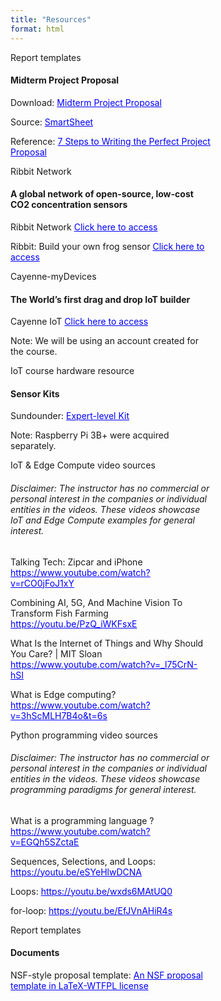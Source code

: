 ```yaml
---
title: "Resources"
format: html
---
```


<!--- Example of card -->
<!-- Tip: use bg-* and text-* utilities to style the card -->
<div class="card text-white bg-primary mb-3 d-inline-block" style="max-width: 20rem;">
<div class="card-header">Report templates</div>
<div class="card-body">
<h4 class="card-title">Midterm Project Proposal</h4>
<p>Download: <a href="/Lectures_Speakers/Midterm_Project_Proposal_CS3907.docx" style="color:blue;" target="_blank">Midterm Project Proposal</a></p> 
<p>Source: <a href="https://www.smartsheet.com/" style="color:blue;" target="_blank">SmartSheet</a></p>
<p>Reference: <a href="https://www.fool.com/the-ascent/small-business/project-management/articles/project-proposal/" style="color:blue;" target="_blank">7 Steps to Writing the Perfect Project Proposal</a></p>
</div>
</div>

<div class="card text-white bg-primary mb-3 d-inline-block" style="max-width: 20rem;">
<div class="card-header">Ribbit Network</div>
<div class="card-body">
<h4 class="card-title">A global network of open-source, low-cost CO2 concentration sensors</h4>
<p>Ribbit Network <a href="https://www.ribbitnetwork.org" style="color:blue;" target="_blank">Click here to access</a></p>
<p>Ribbit: Build your own frog sensor <a href="https://github.com/Ribbit-Network/ribbit-network-frog-hardware#build-a-frog" style="color:blue;" target="_blank">Click here to access</a></p>
</div>
</div>

<div class="card text-white bg-primary mb-3 d-inline-block" style="max-width: 20rem;">
<div class="card-header">Cayenne-myDevices</div>
<div class="card-body">
<h4 class="card-title">The World's first drag and drop IoT builder</h4>
<p>Cayenne IoT <a href="https://developers.mydevices.com/cayenne/features" style="color:blue;" target="_blank">Click here to access</a></p>
<p>Note: We will be using an account created for the course.</p>
</div>
</div>

<div class="card text-white bg-primary mb-3 d-inline-block" style="max-width: 20rem;">
<div class="card-header">IoT course hardware resource</div>
<div class="card-body">
<h4 class="card-title">Sensor Kits</h4>
<p>Sundounder: <a href="https://www.sunfounder.com/collections/raspberry-pi-kit-for-expert/products/sensor-kit-v2-for-raspberrypi" style="color:blue;" target="_blank">Expert-level Kit</a></p>
<p>Note: Raspberry Pi 3B+ were acquired separately.</p>
</div>
</div>

<div class="card text-white bg-primary mb-3 d-inline-block" style="max-width: 20rem;">
<div class="card-header">IoT & Edge Compute video sources</div>
<div class="card-body">
<!-- <h4 class="card-title"></h4> --> 
<h6 class="card-title">Disclaimer: The instructor has no commercial or personal interest in the companies or individual entities in the videos. These videos showcase IoT and Edge Compute examples for general interest.</h6>
<p>Talking Tech: Zipcar and iPhone <a href="https://www.youtube.com/watch?v=rCO0jFoJ1xY" style="color:blue;" target="_blank">https://www.youtube.com/watch?v=rCO0jFoJ1xY</a></p>
<p>Combining AI, 5G, And Machine Vision To Transform Fish Farming <a href="https://youtu.be/PzQ_iWKFsxE" style="color:blue;" target="_blank">https://youtu.be/PzQ_iWKFsxE</a></p>  
<p>What Is the Internet of Things and Why Should You Care? | MIT Sloan <a href="https://www.youtube.com/watch?v=_l75CrN-hSI" style="color:blue;" target="_blank">https://www.youtube.com/watch?v=_l75CrN-hSI</a></p>
<p>What is Edge computing?  <a href="https://www.youtube.com/watch?v=3hScMLH7B4o&t=6s" style="color:blue;" target="_blank">https://www.youtube.com/watch?v=3hScMLH7B4o&t=6s</a></p>
</div>
</div>

<div class="card text-white bg-primary mb-3 d-inline-block" style="max-width: 20rem;">
<div class="card-header">Python programming video sources</div>
<div class="card-body">
<!-- <h4 class="card-title"></h4> --> 
<h6 class="card-title">Disclaimer: The instructor has no commercial or personal interest in the companies or individual entities in the videos. These videos showcase programming paradigms for general interest.</h6>
<p>What is a programming language ?<a href="https://www.youtube.com/watch?v=EGQh5SZctaE" style="color:blue;" target="_blank">https://www.youtube.com/watch?v=EGQh5SZctaE</a></p>
<p>Sequences, Selections, and Loops: <a href="https://youtu.be/eSYeHlwDCNA" style="color:blue;" target="_blank">https://youtu.be/eSYeHlwDCNA</a></p>  
<p>Loops: <a href="https://youtu.be/wxds6MAtUQ0" style="color:blue;" target="_blank">https://youtu.be/wxds6MAtUQ0</a></p>
<p>for-loop: <a href="https://youtu.be/EfJVnAHiR4s" style="color:blue;" target="_blank">https://youtu.be/EfJVnAHiR4s</a></p>
</div>
</div>

<div class="card text-white bg-primary mb-3 d-inline-block" style="max-width: 20rem;">
<div class="card-header">Report templates</div>
<div class="card-body">
<h4 class="card-title">Documents</h4>
<p>NSF-style proposal template: <a href="https://github.com/jeremygibbs/nsf-proposal-latex" style="color:blue;" target="_blank">An NSF proposal template in LaTeX-WTFPL license</a></p>
</div>
</div>

<!-- 
<div class="card text-white bg-dark mb-3 d-inline-block" style="max-width: 20rem;">
<div class="card-header">Presentation templates</div>
<div class="card-body">
<h4 class="card-title">Primary card title</h4>
<p class="card-text">Some quick example text to build on the card title and make up the bulk of the card's content.</p>
</div>
</div>
-->